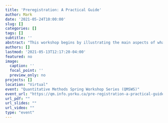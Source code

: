```yaml
---
title: 'Preregistration: A Practical Guide'
author: Mark
date: '2021-05-24T10:00:00'
slug: []
categories: []
tags: []
subtitle: ''
abstract: "This workshop begins by illustrating the main aspects of what preregistration can and cannot do for your research. Participants will be guided step-by-step through the preregistration process, both from a theoretical standpoint and a practical one. By introducing a few guiding principles and highlighting important considerations along the way, a worked example will be presented to illustrate the preregistration process. Participants are encouraged to work on their own preregistration in real time alongside the demonstration. By the end of the workshop, participants should have a good working knowledge of the practical aspects of the preregistration process. Participants will have the added benefit of creating a working-document which can be used to preregister their own research project."
authors: []
lastmod: '2021-05-13T12:17:20-04:00'
featured: no
image:
  caption: ''
  focal_point: ''
  preview_only: no
projects: []
location: "Virtual"
event: "Quantitative Methods Spring Workshop Series (QMSWS)"
event_url: "https://qm.info.yorku.ca/pre-registration-a-practical-guide/"
url_pdf: ""
url_slides: ""
url_video: ""
type: "event"
---
```


